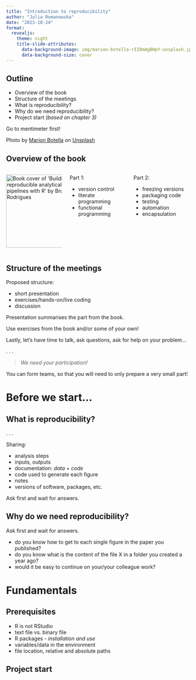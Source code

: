 ```yaml
---
title: "Introduction to reproducibility"
author: "Julia Romanowska"
date: "2023-10-24"
format:
  revealjs:
    theme: night
    title-slide-attributes:
      data-background-image: img/marion-botella-rII0mAgBHpY-unsplash.jpg
      data-background-size: cover
---
```




## Outline

- Overview of the book
- Structure of the meetings
- What is reproducibility?
- Why do we need reproducibility?
- Project start _(based on chapter 3)_

::: notes

Go to mentimeter first!

Photo by <a href="https://unsplash.com/@marionb_photography?utm_content=creditCopyText&utm_medium=referral&utm_source=unsplash">Marion Botella</a> on <a href="https://unsplash.com/photos/dried-leaves-on-white-concrete-floor-rII0mAgBHpY?utm_content=creditCopyText&utm_medium=referral&utm_source=unsplash">Unsplash</a>

:::

## Overview of the book 

::: {.columns .incremental}
::: {.column width="200px"}
<a href="https://raps-with-r.dev/">
<img alt="Book cover of 'Building reproducible analytical pipelines with R' by Bruno Rodrigues" src="img/raps_book_cover.png" style="width: 200px;">
</a>
:::

::: {.column width="40%"}
Part 1:

- version control
- literate programming
- functional programming
:::

::: {.column width="40%"}
Part 2:

- freezing versions
- packaging code
- testing
- automation
- encapsulation
:::
:::

## Structure of the meetings

Proposed structure:

- short presentation
- exercises/hands-on/live coding
- discussion

::: notes

Presentation summarises the part from the book.

Use exercises from the book and/or some of your own!

Lastly, let's have time to talk, ask questions, ask for help on your problem...

:::

. . .

> _We need your participation!_

::: notes
You can form teams, so that you will need to only prepare a very small part!
:::

# Before we start...

## What is reproducibility?

. . .

::: incremental
Sharing:

- analysis steps
- inputs, outputs
- documentation: _data_ + _code_
- code used to generate each figure
- notes
- versions of software, packages, etc.
:::

::: notes
Ask first and wait for answers.
:::


## Why do we need reproducibility?

::: notes
Ask first and wait for answers.

- do you know how to get to each single figure in the paper you published?
- do you know what is the content of the file X in a folder you created a year ago?
- would it be easy to continue on your/your colleague work?
:::

# Fundamentals

## Prerequisites

::: incremental
- R is not RStudio
- text file vs. binary file
- R packages - _installation and use_
- variables/data in the environment
- file location, relative and absolute paths
:::

## Project start

